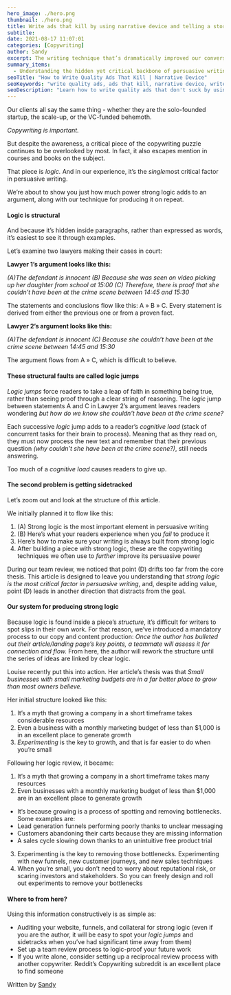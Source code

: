 ```yaml
---
hero_image: ./hero.png
thumbnail: ./hero.png
title: Write ads that kill by using narrative device and telling a story
subtitle:
date: 2021-08-17 11:07:01
categories: [Copywriting]
author: Sandy
excerpt: The writing technique that’s dramatically improved our conversions
summary_items:
  - Understanding the hidden yet critical backbone of persuasive writing
seoTitle: "How to Write Quality Ads That Kill | Narrative Device"
seoKeywords: "write quality ads, ads that kill, narrative device, write my ads"
seoDescription: "Learn how to write quality ads that don't suck by using narrative devices and speaking to your customers like you would in a one-on-one conversation."
---
```


Our clients all say the same thing - whether they are the solo-founded startup, the scale-up, or the VC-funded behemoth.

_Copywriting is important._

But despite the awareness, a critical piece of the copywriting puzzle continues to be overlooked by most. In fact, it also escapes mention in courses and books on the subject.

That piece is _logic._ And in our experience, it’s the *single*most critical factor in persuasive writing.

We’re about to show you just how much power strong logic adds to an argument, along with our technique for producing it on repeat.

#### **Logic is structural**

And because it’s hidden inside paragraphs, rather than expressed as words, it’s easiest to see it through examples.

Let’s examine two lawyers making their cases in court:

**Lawyer 1’s argument looks like this:**

_(A)The defendant is innocent (B) Because she was seen on video picking up her daughter from school at 15:00 (C) Therefore, there is proof that she couldn’t have been at the crime scene between 14:45 and 15:30_

The statements and conclusions flow like this: A » B » C. Every statement is derived from either the previous one or from a proven fact.

**Lawyer 2’s argument looks like this:**

_(A)The defendant is innocent (C) Because she couldn’t have been at the crime scene between 14:45 and 15:30_

The argument flows from A » C, which is difficult to believe.

#### **These structural faults are called logic jumps**

_Logic jumps_ force readers to take a leap of faith in something being true, rather than seeing proof through a clear string of reasoning. The _logic_ jump between statements A and C in Lawyer 2’s argument leaves readers wondering _but how do we know she couldn’t have been at the crime scene?_

Each successive _logic_ jump adds to a reader’s _cognitive load_ (stack of concurrent tasks for their brain to process). Meaning that as they read on, they must now process the new text and remember that their previous question _(why couldn’t she have been at the crime scene?)_, still needs answering.

Too much of a _cognitive load_ causes readers to give up.

#### **The second problem is getting sidetracked**

Let’s zoom out and look at the structure of _this_ article.

We initially planned it to flow like this:

1. (A) Strong logic is the most important element in persuasive writing
2. (B) Here’s what your readers experience when you _fail_ to produce it
3. Here’s how to make sure your writing is always built from strong logic
4. After building a piece with strong logic, these are the copywriting techniques we often use to _further_ improve its persuasive power

During our team review, we noticed that point (D) drifts too far from the core thesis. This article is designed to leave you understanding that _strong logic is the most critical factor in persuasive writing_, and, despite adding value, point (D) leads in another direction that distracts from the goal.

#### **Our system for producing strong logic**

Because logic is found inside a piece’s _structure_, it’s difficult for writers to spot slips in their own work. For that reason, we’ve introduced a mandatory process to our copy and content production: _Once the author has bulleted out their article/landing page’s key points, a teammate will assess it for connection and flow._ From here, the author will rework the structure until the series of ideas are linked by clear logic.

Louise recently put this into action. Her article’s thesis was that _Small businesses with small marketing budgets are in a far better place to grow than most owners believe._

Her initial structure looked like this:

1. It’s a myth that growing a company in a short timeframe takes considerable resources
2. Even a business with a monthly marketing budget of less than $1,000 is in an excellent place to generate growth
3. _Experimenting_ is the key to growth, and that is far easier to do when you’re small

Following her logic review, it became:

1. It’s a myth that growing a company in a short timeframe takes many resources
2. Even businesses with a monthly marketing budget of less than $1,000 are in an excellent place to generate growth

- It’s because growing is a process of spotting and removing bottlenecks. Some examples are:
- Lead generation funnels performing poorly thanks to unclear messaging
- Customers abandoning their carts because they are missing information
- A sales cycle slowing down thanks to an unintuitive free product trial

3. Experimenting is the key to removing those bottlenecks. Experimenting with new funnels, new customer journeys, and new sales techniques
4. When you’re small, you don’t need to worry about reputational risk, or scaring investors and stakeholders. So you can freely design and roll out experiments to remove your bottlenecks

#### **Where to from here?**

Using this information constructively is as simple as:

- Auditing your website, funnels, and collateral for strong logic (even if you are the author, it will be easy to spot your _logic jumps_ and sidetracks when you’ve had significant time away from them)
- Set up a team review process to logic-proof your future work
- If you write alone, consider setting up a reciprocal review process with another copywriter. Reddit’s Copywriting subreddit is an excellent place to find someone

Written by [Sandy](https://www.linkedin.com/in/sandy-radburnd/)
